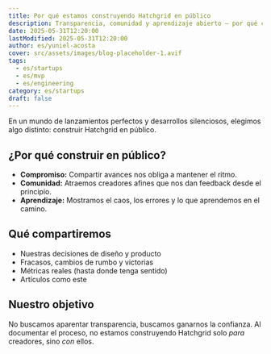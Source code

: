```yaml
---
title: Por qué estamos construyendo Hatchgrid en público
description: Transparencia, comunidad y aprendizaje abierto — por qué creemos que construir en público es el camino correcto para Hatchgrid.
date: 2025-05-31T12:20:00
lastModified: 2025-05-31T12:20:00
author: es/yuniel-acosta
cover: src/assets/images/blog-placeholder-1.avif
tags:
  - es/startups
  - es/mvp
  - es/engineering
category: es/startups
draft: false
---
```


En un mundo de lanzamientos perfectos y desarrollos silenciosos, elegimos algo distinto: construir Hatchgrid en público.

## ¿Por qué construir en público?

- **Compromiso:** Compartir avances nos obliga a mantener el ritmo.
- **Comunidad:** Atraemos creadores afines que nos dan feedback desde el principio.
- **Aprendizaje:** Mostramos el caos, los errores y lo que aprendemos en el camino.

## Qué compartiremos

- Nuestras decisiones de diseño y producto  
- Fracasos, cambios de rumbo y victorias  
- Métricas reales (hasta donde tenga sentido)  
- Artículos como este  

## Nuestro objetivo

No buscamos aparentar transparencia, buscamos ganarnos la confianza. Al documentar el proceso, no estamos construyendo Hatchgrid solo *para* creadores, sino *con* ellos.
